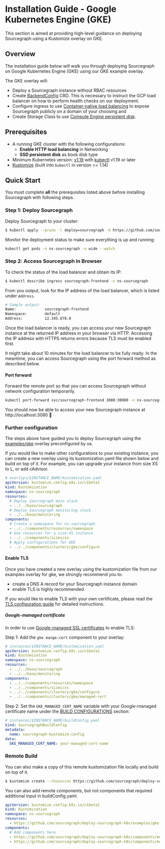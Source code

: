 # Installation Guide - Google Kubernetes Engine (GKE)

This section is aimed at providing high-level guidance on deploying Sourcegraph using a Kustomize overlay on GKE.

## Overview

The installation guide below will walk you through deploying Sourcegraph on Google Kubernetes Engine (GKE) using our GKE example overlay.

The GKE overlay will:

- Deploy a Sourcegraph instance without RBAC resources
- Create [BackendConfig](https://cloud.google.com/kubernetes-engine/docs/how-to/ingress-configuration#create_backendconfig) CRD. This is necessary to instruct the GCP load balancer on how to perform health checks on our deployment.
- Configure ingress to use [Container-native load balancing](https://cloud.google.com/kubernetes-engine/docs/how-to/container-native-load-balancing) to expose Sourcegraph publicly on a domain of your choosing and
- Create Storage Class to use [Compute Engine persistent disk](https://cloud.google.com/kubernetes-engine/docs/how-to/persistent-volumes/gce-pd-csi-driver).

## Prerequisites

- A running GKE cluster with the following configurations:
  - **Enable HTTP load balancing** in Networking
  - **SSD persistent disk** as book disk type
- Minimum Kubernetes version: [v1.19](https://kubernetes.io/blog/2020/08/26/kubernetes-release-1.19-accentuate-the-paw-sitive/) with [kubectl](https://kubernetes.io/docs/tasks/tools/install-kubectl/) v1.19 or later
- [Kustomize](https://kustomize.io/) (built into `kubectl` in version >= 1.14)

## Quick Start

You must complete **all** the prerequisites listed above before installing Sourcegraph with following steps.

### Step 1: Deploy Sourcegraph

Deploy Sourcegraph to your cluster:

```bash
$ kubectl apply --prune -l deploy=sourcegraph -k https://github.com/sourcegraph/deploy-sourcegraph-k8s/examples/gke
```

Monitor the deployment status to make sure everything is up and running:

```bash
kubectl get pods -n ns-sourcegraph -o wide --watch
```

### Step 2: Access Sourcegraph in Browser

To check the status of the load balancer and obtain its IP:

```bash
$ kubectl describe ingress sourcegraph-frontend -n ns-sourcegraph
```

From you output, look for the IP address of the load balancer, which is listed under `Address`.

```bash
# Sample output:
Name:             sourcegraph-frontend
Namespace:        default
Address:          12.345.678.0
```

Once the load balancer is ready, you can access your new Sourcegraph instance at the returned IP address in your browser via HTTP. Accessing the IP address with HTTPS returns errors because TLS must be enabled first.

It might take about 10 minutes for the load balancer to be fully ready. In the meantime, you can access Sourcegraph using the port forward method as described below.

#### Port forward

Forward the remote port so that you can access Sourcegraph without network configuration temporarily.

```bash
kubectl port-forward svc/sourcegraph-frontend 3080:30080 -n ns-sourcegraph
```

You should now be able to access your new Sourcegraph instance at http://localhost:3080  🎉

### Further configuration

The steps above have guided you to deploy Sourcegraph using the [examples/gke](https://github.com/sourcegraph/deploy-sourcegraph-k8s/tree/master/examples/gke) overlay preconfigured by us.

If you would like to make other configurations to your existing instance, you can create a new overlay using its kustomization.yaml file shown below and build on top of it. For example, you can upgrade your instance from size XS to L, or add cAdvisor.

```yaml
# overlays/$INSTANCE_NAME/kustomization.yaml
apiVersion: kustomize.config.k8s.io/v1beta1
kind: Kustomization
namespace: ns-sourcegraph
resources:
  # Deploy Sourcegraph main stack
  - ../../base/sourcegraph
  # Deploy Sourcegraph monitoring stack
  - ../../base/monitoring
components:
  # Create a namespace for ns-sourcegraph
  - ../../components/resources/namespace
  # Use resources for a size-XS instance
  - ../../components/sizes/xs
  # Apply configurations for GKE
  - ../../components/clusters/gke/configure
```

#### Enable TLS

Once you have created a new overlay using the kustomization file from our examples overlay for gke, we strongly recommend you to:
- create a DNS A record for your Sourcegraph instance domain
- enable TLS is highly recommended.

If you would like to enable TLS with your own certificate, please read the [TLS configuration guide](/admin/deploy/kubernetes/configure#tls) for detailed instructions.

##### Google-managed certificate

In order to use [Google-managed SSL certificates](https://cloud.google.com/kubernetes-engine/docs/how-to/managed-certs) to enable TLS:

Step 1: Add the `gke mange-cert` component to your overlay:

```yaml
# instances/$INSTANCE_NAME/kustomization.yaml
apiVersion: kustomize.config.k8s.io/v1beta1
kind: Kustomization
namespace: ns-sourcegraph
resources:
  - ../../base/sourcegraph
  - ../../base/monitoring
components:
  - ../../components/resources/namespace
  - ../../components/sizes/xs
  - ../../components/clusters/gke/configure
  - ../../components/clusters/gke/managed-cert
```

Step 2: Set the `GKE_MANAGED_CERT_NAME` variable with your Google-managed certificate name under the [BUILD CONFIGURATIONS](/admin/deploy/kubernetes/kustomize#buildconfig-yaml) section:

```yaml
# instances/$INSTANCE_NAME/buildConfig.yaml
kind: SourcegraphBuildConfig
metadata:
  name: sourcegraph-kustomize-config
data:
  GKE_MANAGED_CERT_NAME: your-managed-cert-name
```

### Remote Build

You can also make a copy of this remote kustomization file locally and build on top of it.

```bash
$ kustomize create --resources https://github.com/sourcegraph/deploy-sourcegraph-k8s/examples/gke
```

You can also add remote components, but not components that required additional input in buildConfig.yaml.

```yaml
apiVersion: kustomize.config.k8s.io/v1beta1
kind: Kustomization
namespace: ns-sourcegraph
resources:
  - https://github.com/sourcegraph/deploy-sourcegraph-k8s/examples/gke
components:
  # Add components here
  - https://github.com/sourcegraph/deploy-sourcegraph-k8s/components/monitoring/cadvisor
  - https://github.com/sourcegraph/deploy-sourcegraph-k8s/components/monitoring/tracing

```
